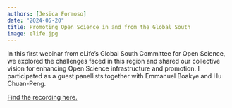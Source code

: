 ```yaml
---
authors: [Jesica Formoso]
date: "2024-05-20"
title: Promoting Open Science in and from the Global South
image: elife.jpg
---
```


In this first webinar from eLife’s Global South Committee for Open Science, we explored the challenges faced in this region and shared our collective vision for enhancing Open Science infrastructure and promotion. I participated as a guest panellists together with Emmanuel Boakye and Hu Chuan-Peng. 

[Find the recording here.](https://youtu.be/LAn7cA5okSk?si=3pufojhHa0dqQ3EB)
